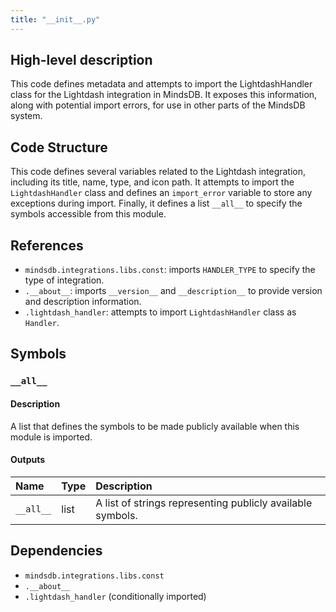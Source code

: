 ```yaml
---
title: "__init__.py"
---
```


## High-level description
This code defines metadata and attempts to import the LightdashHandler class for the Lightdash integration in MindsDB. It exposes this information, along with potential import errors, for use in other parts of the MindsDB system.

## Code Structure
This code defines several variables related to the Lightdash integration, including its title, name, type, and icon path. It attempts to import the `LightdashHandler` class and defines an `import_error` variable to store any exceptions during import. Finally, it defines a list `__all__` to specify the symbols accessible from this module.

## References
- `mindsdb.integrations.libs.const`: imports `HANDLER_TYPE` to specify the type of integration.
- `.__about__`: imports `__version__` and `__description__` to provide version and description information.
- `.lightdash_handler`: attempts to import `LightdashHandler` class as `Handler`.

## Symbols
### `__all__`
#### Description
A list that defines the symbols to be made publicly available when this module is imported.

#### Outputs
| Name | Type | Description |
|:-----|:-----|:------------|
| `__all__` | list | A list of strings representing publicly available symbols.


## Dependencies
- `mindsdb.integrations.libs.const`
- `.__about__`
- `.lightdash_handler` (conditionally imported) 
